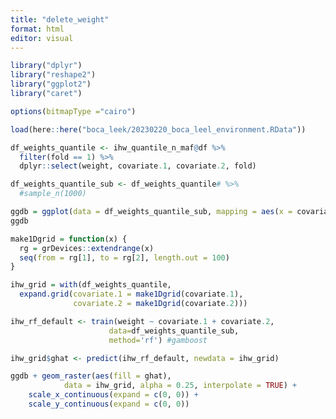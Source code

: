 ```yaml
---
title: "delete_weight"
format: html
editor: visual
---
```


```r
library("dplyr")
library("reshape2")
library("ggplot2")
library("caret")

options(bitmapType ="cairo")
```

```r
load(here::here("boca_leek/20230220_boca_leel_environment.RData"))
```

```r
df_weights_quantile <- ihw_quantile_n_maf@df %>%
  filter(fold == 1) %>%
  dplyr::select(weight, covariate.1, covariate.2, fold)
```

```r
df_weights_quantile_sub <- df_weights_quantile# %>%
  #sample_n(1000)
```

```r
ggdb = ggplot(data = df_weights_quantile_sub, mapping = aes(x = covariate.1, y = covariate.2))
ggdb
```

```r
make1Dgrid = function(x) {
  rg = grDevices::extendrange(x)
  seq(from = rg[1], to = rg[2], length.out = 100)
}
```

```r
ihw_grid = with(df_weights_quantile,
  expand.grid(covariate.1 = make1Dgrid(covariate.1),
              covariate.2 = make1Dgrid(covariate.2)))
```

```r

ihw_rf_default <- train(weight ~ covariate.1 + covariate.2, 
                      data=df_weights_quantile_sub, 
                      method='rf') #gamboost
```

```r
ihw_grid$ghat <- predict(ihw_rf_default, newdata = ihw_grid)
```

```r
ggdb + geom_raster(aes(fill = ghat),
            data = ihw_grid, alpha = 0.25, interpolate = TRUE) +
    scale_x_continuous(expand = c(0, 0)) +
    scale_y_continuous(expand = c(0, 0))
```
